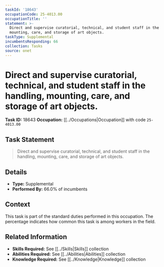 ```yaml
---
taskId: '18643'
occupationCode: 25-4013.00
occupationTitle: ''
statement: >-
  Direct and supervise curatorial, technical, and student staff in the handling,
  mounting, care, and storage of art objects.
taskType: Supplemental
incumbentsResponding: 66
collection: Tasks
source: onet
---
```

# Direct and supervise curatorial, technical, and student staff in the handling, mounting, care, and storage of art objects.

**Task ID:** 18643
**Occupation:** [[../Occupations|Occupation]] with code `25-4013.00`

## Task Statement

> Direct and supervise curatorial, technical, and student staff in the handling, mounting, care, and storage of art objects.

## Details

- **Type:** Supplemental
- **Performed By:** 66.0% of incumbents

## Context

This task is part of the standard duties performed in this occupation. The percentage indicates how common this task is among workers in the field.

## Related Information

- **Skills Required:** See [[../Skills|Skills]] collection
- **Abilities Required:** See [[../Abilities|Abilities]] collection
- **Knowledge Required:** See [[../Knowledge|Knowledge]] collection
